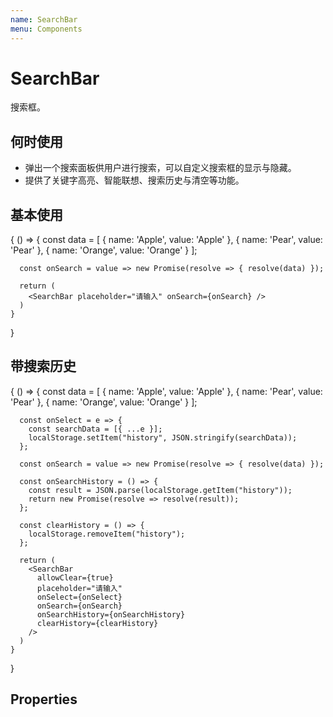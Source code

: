 ```yaml
---
name: SearchBar
menu: Components
---
```



# SearchBar

搜索框。

## 何时使用

<ul>
  <li>弹出一个搜索面板供用户进行搜索，可以自定义搜索框的显示与隐藏。</li>
  <li>提供了关键字高亮、智能联想、搜索历史与清空等功能。</li>
</ul>

## 基本使用

<Playground>
  {
    () => {
      const data = [
        { name: 'Apple', value: 'Apple' },
        { name: 'Pear', value: 'Pear' },
        { name: 'Orange', value: 'Orange' }
      ];

      const onSearch = value => new Promise(resolve => { resolve(data) });

      return (
        <SearchBar placeholder="请输入" onSearch={onSearch} />
      )
    }
  }
</Playground>

## 带搜索历史

<Playground>
  {
    () => {
      const data = [
        { name: 'Apple', value: 'Apple' },
        { name: 'Pear', value: 'Pear' },
        { name: 'Orange', value: 'Orange' }
      ];

      const onSelect = e => {
        const searchData = [{ ...e }];
        localStorage.setItem("history", JSON.stringify(searchData));
      };

      const onSearch = value => new Promise(resolve => { resolve(data) });

      const onSearchHistory = () => {
        const result = JSON.parse(localStorage.getItem("history"));
        return new Promise(resolve => resolve(result));
      };

      const clearHistory = () => {
        localStorage.removeItem("history");
      };

      return (
        <SearchBar
          allowClear={true}
          placeholder="请输入"
          onSelect={onSelect}
          onSearch={onSearch}
          onSearchHistory={onSearchHistory}
          clearHistory={clearHistory}
        />
      )
    }
  }
</Playground>

## Properties

<Props of={SearchBar} />